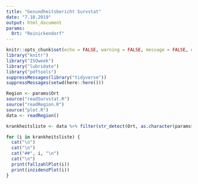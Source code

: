```yaml
---
title: "Gesundheitsbericht Survstat"
date: "7.10.2019"
output: html_document
params:
  Ort: "Reinickendorf"
---
```



```r
knitr::opts_chunk$set(echo = FALSE, warning = FALSE, message = FALSE, error = FALSE)
library("knitr")
library("ISOweek")
library("lubridate")
library("pdftools")
suppressMessages(library("tidyverse"))
suppressMessages(setwd(here::here()))

Region <- params$Ort
source("readSurvstat.R")
source("readRegion.R")
source("plot.R")
data <- readRegion()
```

```r

krankheitsliste <- data %>% filter(str_detect(Ort, as.character(params$Ort))) %>% group_by(Krankheit) %>% summarise(summe = sum(Anzahl)) %>% filter(summe > 20) %>% pull(Krankheit) %>% as.character()

for (i in krankheitsliste) {
  cat("\n")
  cat("\n")  
  cat("##", i, "\n")
  cat("\n")
  print(fallzahlPlot(i))
  print(inzidenzPlot(i))
}
```
